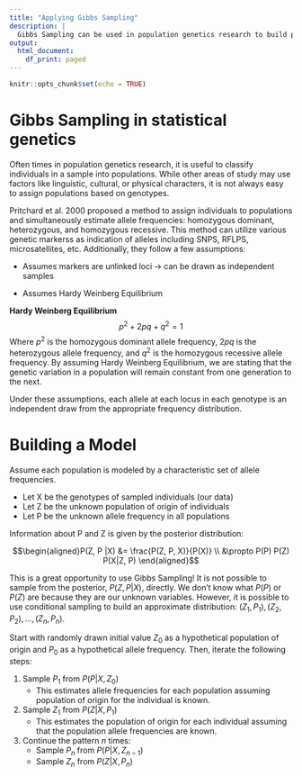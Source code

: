 ```yaml
---
title: "Applying Gibbs Sampling"
description: |
  Gibbs Sampling can be used in population genetics research to build populations.
output:
  html_document:
    df_print: paged
---
```


```r
knitr::opts_chunk$set(echo = TRUE)
```

# Gibbs Sampling in statistical genetics {#sim}

Often times in population genetics research, it is useful to classify individuals in a sample into populations. While other areas of study may use factors like linguistic, cultural, or physical characters, it is not always easy to assign populations based on genotypes.  

Pritchard et al. 2000 proposed a method to assign individuals to populations and simultaneously estimate allele frequencies: homozygous dominant, heterozygous, and homozygous recessive. This method can utilize various genetic markerss as indication of alleles including SNPS, RFLPS, microsatellites, etc. Additionally, they follow a few assumptions:  

+ Assumes markers are unlinked loci → can be drawn as independent samples  
  
+ Assumes Hardy Weinberg Equilibrium  
  
**Hardy Weinberg Equilibrium**
$$p^2+2pq+q^2 = 1$$
Where $p^2$ is the homozygous dominant allele frequency, $2pq$ is the heterozygous allele frequency, and $q^2$ is the homozygous recessive allele frequency. By assuming Hardy Weinberg Equilibrium, we are stating that the genetic variation in a population will remain constant from one generation to the next.

Under these assumptions, each allele at each locus in each genotype is an independent draw from the appropriate frequency distribution.

# Building a Model
Assume each population is modeled by a characteristic set of allele frequencies.

  * Let X be the genotypes of sampled individuals (our data)  
  * Let Z be the unknown population of origin of individuals  
  * Let P be the unknown allele frequency in all populations  

Information about P and Z is given by the posterior distribution:

$$\begin{aligned}P(Z, P |X) &= \frac{P(Z, P, X)}{P(X)} \\
&\propto P(P) P(Z) P(X|Z, P)
\end{aligned}$$

This is a great opportunity to use Gibbs Sampling! It is not possible to sample from the posterior, $P(Z, P|X)$, directly. We don't know what $P(P)$ or $P(Z)$ are because they are our unknown variables. However, it is possible to use conditional sampling to build an approximate distribution: $(Z_1,P_1), (Z_2, P_2), ..., (Z_n, P_n)$.

Start with randomly drawn initial value $Z_0$ as a hypothetical population of origin and $P_0$ as a hypothetical allele frequency. Then, iterate the following steps:

1. Sample $P_1$ from $P(P | X, Z_0)$
    + This estimates allele frequencies for each population assuming population of origin for the individual is known.
2. Sample $Z_1$ from $P(Z | X, P_1)$
    + This estimates the population of origin for each individual assuming that the population allele frequencies are known.
3. Continue the pattern $n$ times:
    + Sample $P_n$ from $P(P | X, Z_{n-1})$
    + Sample $Z_n$ from $P(Z | X, P_n)$
